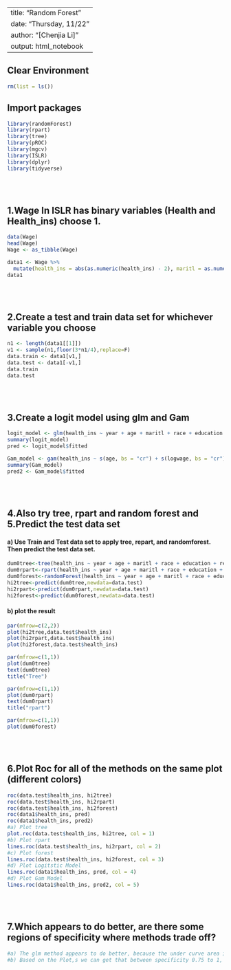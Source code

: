 
---
title: "Random Forest"
date: "Thursday, 11/22"
author: "[Chenjia Li]"
output: html_notebook
---

## Clear Environment

```{r}
rm(list = ls())
```


## Import packages
```{r}
library(randomForest)
library(rpart)
library(tree)
library(pROC)
library(mgcv)
library(ISLR)
library(dplyr)
library(tidyverse)
```

<br>
<br>

## 1.Wage In ISLR has binary variables (Health and Health_ins) choose 1.
```{r}
data(Wage)
head(Wage)
Wage <- as_tibble(Wage)
```


```{r}
data1 <- Wage %>%
  mutate(health_ins = abs(as.numeric(health_ins) - 2), maritl = as.numeric(maritl), race = as.numeric(race), education = as.numeric(education), region = as.numeric(region), jobclass = as.numeric(jobclass), health = as.numeric(health), logwage = as.numeric(logwage))
data1
```
<br>
<br>



## 2.Create a test and train data set for whichever variable you choose
```{r}
n1 <- length(data1[[1]])
v1 <- sample(n1,floor(3*n1/4),replace=F)
data.train <- data1[v1,]
data.test <- data1[-v1,]
data.train
data.test
```
<br>
<br>




## 3.Create a logit model using glm and Gam

```{r}
logit_model <- glm(health_ins ~ year + age + maritl + race + education + region + jobclass + health + logwage + wage, data = data1,family = binomial(link = "logit"))
summary(logit_model)
pred <- logit_model$fitted

Gam_model <- gam(health_ins ~ s(age, bs = "cr") + s(logwage, bs = "cr") + s(wage, bs = "cr"), data = data1, family = binomial(link = "logit")) #s or l, smooth and loess
summary(Gam_model)
pred2 <- Gam_model$fitted
```



<br>
<br>


## 4.Also try tree, rpart and random forest and 5.Predict the test data set
#### a) Use Train and Test data set to apply tree, repart, and randomforest. Then predict the test data set.
```{r}
dum0tree<-tree(health_ins ~ year + age + maritl + race + education + region + jobclass + health + logwage + wage,data=data.train)
dum0rpart<-rpart(health_ins ~ year + age + maritl + race + education + region + jobclass + health + logwage + wage,data=data.train)
dum0forest<-randomForest(health_ins ~ year + age + maritl + race + education + region + jobclass + health + logwage + wage,data=data.train)
hi2tree<-predict(dum0tree,newdata=data.test)
hi2rpart<-predict(dum0rpart,newdata=data.test)
hi2forest<-predict(dum0forest,newdata=data.test)
```


#### b) plot the result
```{r}
par(mfrow=c(2,2))
plot(hi2tree,data.test$health_ins)
plot(hi2rpart,data.test$health_ins)
plot(hi2forest,data.test$health_ins)

par(mfrow=c(1,1)) 
plot(dum0tree)
text(dum0tree)
title("Tree")

par(mfrow=c(1,1)) 
plot(dum0rpart)
text(dum0rpart)
title("rpart")

par(mfrow=c(1,1)) 
plot(dum0forest)
```


<br>
<br>





## 6.Plot Roc for all of the methods on the same plot (different colors)
```{r}
roc(data.test$health_ins, hi2tree)
roc(data.test$health_ins, hi2rpart)
roc(data.test$health_ins, hi2forest)
roc(data1$health_ins, pred)
roc(data1$health_ins, pred2)
#a) Plot tree
plot.roc(data.test$health_ins, hi2tree, col = 1)
#b) Plot rpart
lines.roc(data.test$health_ins, hi2rpart, col = 2)
#c) Plot forest
lines.roc(data.test$health_ins, hi2forest, col = 3)
#d) Plot Logitstic Model
lines.roc(data1$health_ins, pred, col = 4)
#d) Plot Gam Model
lines.roc(data1$health_ins, pred2, col = 5)
```



<br>
<br>



## 7.Which appears to do better, are there some regions of specificity where methods trade off?
```{r}
#a) The glm method appears to do better, because the under curve area is the largest one among all the methods.
#b) Based on the Plot,s we can get that between specificity 0.75 to 1, tree and rpart roughly have the worst sensitivity. In the other regions, they perform roughly same.
```
<br>
<br>
<br>
<br>







